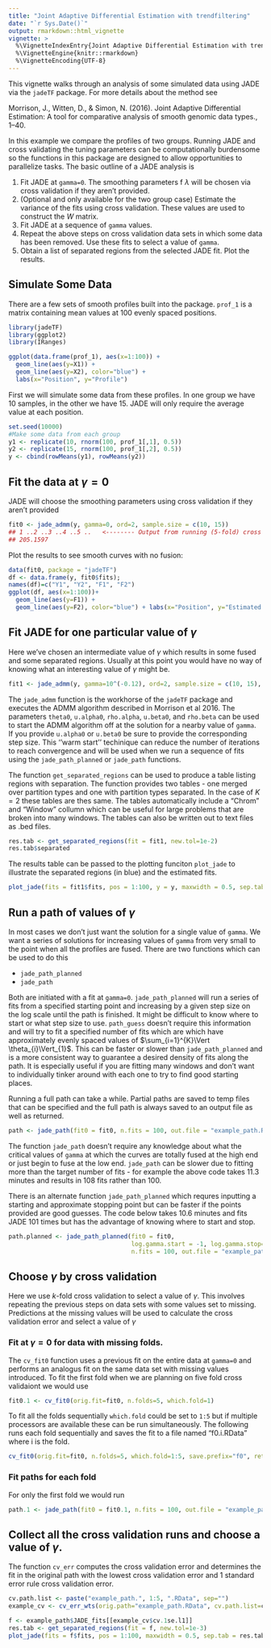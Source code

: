 ```yaml
---
title: "Joint Adaptive Differential Estimation with trendfiltering"
date: "`r Sys.Date()`"
output: rmarkdown::html_vignette
vignette: >
  %\VignetteIndexEntry{Joint Adaptive Differential Estimation with trendfiltering}
  %\VignetteEngine{knitr::rmarkdown}
  %\VignetteEncoding{UTF-8}
---
```


This vignette walks through an analysis of some simulated data using JADE via the `jadeTF` package. For more details about the method see 

Morrison, J., Witten, D., & Simon, N. (2016). Joint Adaptive Differential Estimation: A tool for comparative analysis of smooth genomic data types., 1–40.

In this example we compare the profiles of two groups. Running JADE and cross validating the tuning parameters can be computationally burdensome so the functions in this package are designed to allow opportunities to parallelize tasks. The basic outline of a JADE analysis is

1. Fit JADE at `gamma=0`. The smoothing parameters f $\lambda$ will be chosen via cross validation if they aren't provided.
1. (Optional and only available for the two group case) Estimate the variance of the fits using cross validation. These values are used to construct the $W$ matrix.
1. Fit JADE at a sequence of `gamma` values.
1. Repeat the above steps on cross validation data sets in which some data has been removed. Use these fits to select a value of `gamma`.
1. Obtain a list of separated regions from the selected JADE fit. Plot the results.


## Simulate Some Data

There are a few sets of smooth profiles built into the package. `prof_1` is a matrix containing mean values at 100 evenly spaced positions.
```r
library(jadeTF)
library(ggplot2)
library(IRanges)
```
```r
ggplot(data.frame(prof_1), aes(x=1:100)) +
  geom_line(aes(y=X1)) + 
  geom_line(aes(y=X2), color="blue") + 
  labs(x="Position", y="Profile")
```

First we will simulate some data from these profiles. In one group we have 10 samples, in the other we have 15. JADE will only require the average value at each position. 
```r
set.seed(10000)
#Make some data from each group
y1 <- replicate(10, rnorm(100, prof_1[,1], 0.5))
y2 <- replicate(15, rnorm(100, prof_1[,2], 0.5))
y <- cbind(rowMeans(y1), rowMeans(y2))
```

## Fit the data at $\gamma = 0$

JADE will choose the smoothing parameters using cross validation if they aren't provided
```r
fit0 <- jade_admm(y, gamma=0, ord=2, sample.size = c(10, 15))
## 1 ..2 ..3 ..4 ..5 ..   <-------- Output from running (5-fold) cross validation
## 205.1597    
```
Plot the results to see smooth curves with no fusion:
```r
data(fit0, package = "jadeTF")
df <- data.frame(y, fit0$fits); 
names(df)=c("Y1", "Y2", "F1", "F2")
ggplot(df, aes(x=1:100))+  
  geom_line(aes(y=F1)) + 
  geom_line(aes(y=F2), color="blue") + labs(x="Position", y="Estimated Profile")
```

## Fit JADE for one particular value of $\gamma$
Here we've chosen an intermediate value of $\gamma$ which results in some fused and some separated regions. Usually at this point you would have no way of knowing what an interesting value of $\gamma$ might be.
```r
fit1 <- jade_admm(y, gamma=10^(-0.12), ord=2, sample.size = c(10, 15), lambda=fit0$lambda)
```
The `jade_admm` function is the workhorse of the `jadeTF` package and executes the ADMM algorithm described in Morrison et al 2016. The parameters `theta0`, `u.alpha0`, `rho.alpha`, `u.beta0`, and `rho.beta` can be used to start the ADMM algorithm off at the solution for a nearby value of `gamma`. If you provide `u.alpha0` or `u.beta0` be sure to provide the corresponding step size. This ''warm start'' techinique can reduce the number of iterations to reach convergence and will be used when we run a sequence of fits using the `jade_path_planned` or `jade_path` functions.

The function `get_separated_regions` can be used to produce a table listing regions with separation. The function provides two tables - one merged over partition types and one with partition types separated. In the case of $K=2$ these tables are thes same. The tables automatically include a "Chrom" and "Window" collumn which can be useful for large problems that are broken into many windows. The tables can also be written out to text files as .bed files.
```r
res.tab <- get_separated_regions(fit = fit1, new.tol=1e-2)
res.tab$separated
```
The results table can be passed to the plotting funciton `plot_jade` to illustrate the separated regions (in blue) and the estimated fits.
```r
plot_jade(fits = fit1$fits, pos = 1:100, y = y, maxwidth = 0.5, sep.tab = res.tab$separated)
```

## Run a path of values of $\gamma$
In most cases we don't just want the solution for a single value of `gamma`. We want a series of solutions for increasing values of `gamma` from very small to the point when all the profiles are fused. There are two functions which can be used to do this

* `jade_path_planned`
* `jade_path`

Both are initiated with a fit at `gamma=0`. `jade_path_planned` will run a series of fits from a specified starting point and increasing by a given step size on the log scale until the path is finished. It might be difficult to know where to start or what step size to use. `path_guess` doesn't require this information and will try to fit a specified number of fits which are which have approximately evenly spaced values of $\sum_{i=1}^{K}\Vert \theta_{i}\Vert_{1}$. This can be faster or slower than `jade_path_planned` and is a more consistent way to guarantee a desired density of fits along the path. It is especially useful if you are fitting many windows and don't want to individually tinker around with each one to try to find good starting places.

Running a full path can take a while. Partial paths are saved to temp files that can be specified and the full path is always saved to an output file as well as returned.
```r
path <- jade_path(fit0 = fit0, n.fits = 100, out.file = "example_path.RData")
```
The function `jade_path` doesn't require any knowledge about what the critical values of `gamma` at which the curves are totally fused at the high end or just begin to fuse at the low end. `jade_path` can be slower due to fitting more than the target number of fits - for example the above code takes 11.3 minutes and results in 108 fits rather than 100. 

There is an alternate function `jade_path_planned` which requres inputting a starting and approximate stopping point but can be faster if the points provided are good guesses. The code below takes 10.6 minutes and fits JADE 101 times but has the advantage of knowing where to start and stop.
```r
path.planned <- jade_path_planned(fit0 = fit0, 
                                  log.gamma.start = -1, log.gamma.stop= 0.1, 
                                  n.fits = 100, out.file = "example_path_planned.RData")
```
## Choose $\gamma$ by cross validation
Here we use $k$-fold cross validation to select a value of $\gamma$. This involves repeating the previous steps on data sets with some values set to missing. Predictions at the missing values will be used to calculate the cross validation error and select a value of $\gamma$


### Fit at $\gamma = 0$ for data with missing folds.
The `cv_fit0` function uses a previous fit on the entire data at `gamma=0` and performs an analogus fit on the same data set with missing values introduced. To fit the first fold when we are planning on five fold cross validaiont we would use
```r
fit0.1 <- cv_fit0(orig.fit=fit0, n.folds=5, which.fold=1)
```
To fit all the folds sequentially `which.fold` could be set to `1:5` but if multiple processors are available these can be run simultaneously. The following runs each fold sequentially and saves the fit to a file named "f0.i.RData" where i is the fold.
```r
cv_fit0(orig.fit=fit0, n.folds=5, which.fold=1:5, save.prefix="f0", return.objects=FALSE)
```
### Fit paths for each fold
For only the first fold we would run 
```r
path.1 <- jade_path(fit0 = fit0.1, n.fits = 100, out.file = "example_path.1.RData")
```

## Collect all the cross validation runs and choose a value of $\gamma$.
The function `cv_err` computes the cross validation error and determines the fit in the original path with the lowest cross validation error and 1 standard error rule cross validation error.
```r
cv.path.list <- paste("example_path.", 1:5, ".RData", sep="")
example_cv <- cv_err_wts(orig.path="example_path.RData", cv.path.list=cv.path.list)
```

```r
f <- example_path$JADE_fits[[example_cv$cv.1se.l1]]
res.tab <- get_separated_regions(fit = f, new.tol=1e-3)
plot_jade(fits = f$fits, pos = 1:100, maxwidth = 0.5, sep.tab = res.tab$merged)
```

